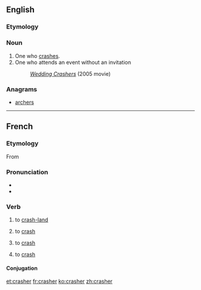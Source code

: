 ==English==

===Etymology===
{{suffix|crash|er}}

===Noun===
{{en-noun}}

# One who [[crash]]es.
# One who attends an event without an invitation
#: ''[[w:Wedding Crashers|Wedding Crashers]]'' (2005 movie)

===Anagrams===
* [[archers#English|archers]]

----

==French==

===Etymology===
From {{etyl|en|fr}} {{term|crash|lang=en}}

===Pronunciation===
* {{IPA| /kʁa.ʃe/|lang=fr}}
* {{homophones|lang=fr|cracher}}

===Verb===
{{fr-verb}}

# {{context|of an aircraft}} to [[crash-land]]
# {{context|of a vehicle}} to [[crash]]
# {{context|economics|lang=fr}} to [[crash]]
# {{context|computing|lang=fr}} to [[crash]]

====Conjugation====
{{fr-conj-er|crash|avoir}}


[[et:crasher]]
[[fr:crasher]]
[[ko:crasher]]
[[zh:crasher]]
